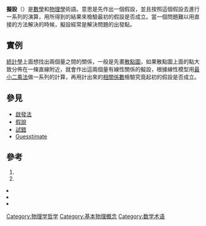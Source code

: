 '''擬設'''（{{lang-de|'''Ansatz'''}}）是[[數學|數學]]和[[物理學|物理學]]術語。意思是先作出一個假設，並且按照這個假設去進行一系列的演算，用所得到的結果來檢驗最初的假設是否成立。當一個問題難以用直接的方法解決的時候，擬設經常是解決問題的出發點。

==實例==
[[統計學|統計學]]上面想找出兩個量之間的關係，一般是先畫[[散點圖|散點圖]]，如果散點圖上面的點大致分佈在一條直線附近，就會作出這兩個量有線性關係的擬設，根據線性模型用[[最小二乘法|最小二乘法]]做一系列的計算，再用計出來的[[相關係數|相關係數]]檢驗究竟起初的假設是否成立。

==參見==
*[[啟發法|啟發法]]
*[[假說|假說]]
*[[試錯|試錯]]
*[[Guesstimate|Guesstimate]]

==參考==
<div class='references-normal'>
<ol type="1">
<li>
{{Citation
| last = Gershenfeld
| first = Neil A.
| authorlink = 
| coauthors = 
| title = The Nature of Mathematical Modeling
| publisher = Cambridge University Press
| year = 1999
| location = 
| pages = 
| url = 
| doi = 
| id = 
| isbn = 0-521-57095-6}}</li>
<li>
{{Citation
| last = Weis
| first = Dr. Erich
| authorlink = 
| coauthors = Dr. Heinrich Mattutat
| title = The New Schöffler-Weis Compact German and English Dictionary
| publisher = Ernst Klett Verlag, Stuttgart
| year = 1968
| location = 
| pages = 
| url = 
| doi = 
| id = 
| isbn = 0-245-59813-8}}

</li>
<!-- <li>[http://mathworld.wolfram.com/Ansatz.html Wolfram article]</li>-->
<!-- This Wolfram article is without much substance; it is merely a rewriting 
of a reference to the work in the following 3 archived papers -->
<li>
{{Citation
| last = Karbach
| first = M.
| author-link = 
| last2 = Müller
| first2 = G.
| author2-link = 
| title = Introduction to the Bethe ansatz I. Computers in Physics 11 (1997), 36-43.
| date = September 10, 1998
| url = http://www.phys.uri.edu/~gerhard/MSS/ms82.pdf
| format = PDF
| accessdate = 2008-10-25
| archive-url = https://web.archive.org/web/20081204173424/http://www.phys.uri.edu/~gerhard/MSS/ms82.pdf
| archive-date = 2008-12-04
| dead-url = yes
}}

</li>
<li>
{{Citation
 |last         = Karbach
 |first        = M.
 |author-link  = 
 |last2        = Hu
 |first2       = K.
 |author2-link = 
 |last3        = Müller
 |first3       = G.
 |author3-link = 
 |title        = Introduction to the Bethe ansatz II. Computers in Physics 12 (1998), 565-573.
 |date         = September 10, 1998
 |url          = http://www.phys.uri.edu/~gerhard/MSS/ms86.pdf
 |format       = PDF
 |accessdate   = 2008-10-25
 |archive-url  = https://web.archive.org/web/20081204171653/http://www.phys.uri.edu/~gerhard/MSS/ms86.pdf
 |archive-date = 2008-12-04
 |dead-url     = yes
}}

</li>
<li>
{{Citation
 |last         = Karbach
 |first        = M.
 |author-link  = 
 |last2        = Hu
 |first2       = K.
 |author2-link = 
 |last3        = Müller
 |first3       = G.
 |author3-link = 
 |title        = Introduction to the Bethe ansatz III.
 |date         = August 1, 2000
 |url          = http://www.phys.uri.edu/~gerhard/MSS/ms91.pdf
 |format       = PDF
 |accessdate   = 2008-10-25
 |archive-url  = https://web.archive.org/web/20081204174727/http://www.phys.uri.edu/~gerhard/MSS/ms91.pdf
 |archive-date = 2008-12-04
 |dead-url     = yes
}}

</li>
</ol>
<references/>
</div>

[[Category:物理学哲学|Category:物理学哲学]]
[[Category:基本物理概念|Category:基本物理概念]]
[[Category:数学术语|Category:数学术语]]